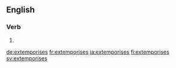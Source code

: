 ==English==

===Verb===
{{head|en}}

# {{en-third-person singular of|extemporise}}

[[de:extemporises]]
[[fr:extemporises]]
[[ja:extemporises]]
[[fi:extemporises]]
[[sv:extemporises]]